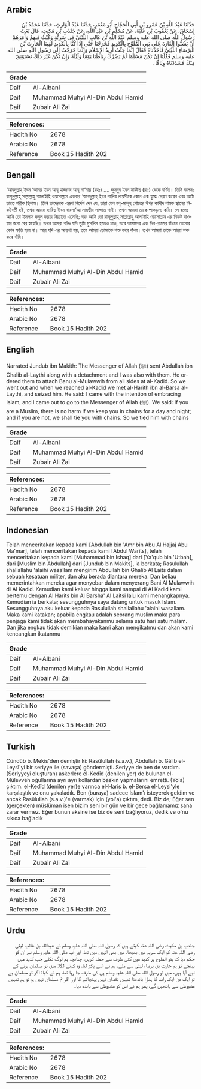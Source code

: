 ## Arabic


<div dir="rtl" lang="ar" style={{fontSize:'larger',backgroundColor:'#f8f9fa',padding:20}}>
حَدَّثَنَا عَبْدُ اللَّهِ بْنُ عَمْرِو بْنِ أَبِي الْحَجَّاجِ أَبُو مَعْمَرٍ، حَدَّثَنَا عَبْدُ الْوَارِثِ، حَدَّثَنَا مُحَمَّدُ بْنُ إِسْحَاقَ، عَنْ يَعْقُوبَ بْنِ عُتْبَةَ، عَنْ مُسْلِمِ بْنِ عَبْدِ اللَّهِ، عَنْ جُنْدُبِ بْنِ مَكِيثٍ، قَالَ بَعَثَ رَسُولُ اللَّهِ صلى الله عليه وسلم عَبْدَ اللَّهِ بْنَ غَالِبٍ اللَّيْثِيَّ فِي سَرِيَّةٍ وَكُنْتُ فِيهِمْ وَأَمَرَهُمْ أَنْ يَشُنُّوا الْغَارَةَ عَلَى بَنِي الْمُلَوِّحِ بِالْكَدِيدِ فَخَرَجْنَا حَتَّى إِذَا كُنَّا بِالْكَدِيدِ لَقِينَا الْحَارِثَ بْنَ الْبَرْصَاءِ اللَّيْثِيَّ فَأَخَذْنَاهُ فَقَالَ إِنَّمَا جِئْتُ أُرِيدُ الإِسْلاَمَ وَإِنَّمَا خَرَجْتُ إِلَى رَسُولِ اللَّهِ صلى الله عليه وسلم فَقُلْنَا إِنْ تَكُنْ مُسْلِمًا لَمْ يَضُرَّكَ رِبَاطُنَا يَوْمًا وَلَيْلَةً وَإِنْ تَكُنْ غَيْرَ ذَلِكَ نَسْتَوْثِقْ مِنْكَ فَشَدَدْنَاهُ وِثَاقًا ‏.‏
</div>
<div style={{backgroundColor:'#f8f9fa',padding:20, marginBottom: 10}}><table> <thead> <tr> <th>Grade</th> <th></th> </tr> </thead> <tbody> <tr><td>Daif</td><td>Al-Albani</td></tr><tr><td>Daif</td><td>Muhammad Muhyi Al-Din Abdul Hamid</td></tr><tr><td>Daif</td><td>Zubair Ali Zai</td></tr></tbody></table><table> <thead> <tr> <th>References:</th> <th></th> </tr> </thead> <tbody><tr><td>Hadith No</td><td>2678</td></tr><tr><td>Arabic No</td><td>2678</td></tr><tr><td>Reference</td><td>Book 15 Hadith 202</td></tr></tbody></table></div>

## Bengali


<div dir="ltr" lang="bn" style={{fontSize:'larger',backgroundColor:'#f8f9fa',padding:20}}>
‘আবদুল্লাহ্ ইবন ‘আমর ইবন আবূ হাজ্জাজ আবূ মা‘মার (রহঃ) .... জুনদুব ইবন মাকীছ (রাঃ) থেকে বর্ণিত। তিনি বলেনঃ রাসূলুল্লাহ্ সাল্লাল্লাহু আলাইহি ওয়াসাল্লাম একবার ‘আবদুল্লাহ্ ইবন গালিব লায়সীকে কোন এক যুদ্ধে প্রেরণ করেন এবং আমি তাতে শরীক ছিলাম। তিনি তাদেরকে এরূপ নির্দেশ দেন যে, তারা যেন বনূ-মালূহ গোত্রের উপর কাদীদ নামক স্থানের নিকটবর্তী হই, তখন আমরা হারিছ ইবন বারসা‘আ লায়ছীর সাক্ষাত পাই। তখন আমরা তাকে পাকড়াও করি। সে বলেঃ আমি তো ইসলাম কবুল করার নিয়্যাতে এসেছি; বরং আমি তো রাসূলুল্লাহ্ সাল্লাল্লাহু আলাইহি ওয়াসাল্লাম এর নিকট যাওয়ার জন্য বের হয়েছি। তখন আমরা বলিঃ যদি তুমি মুসলিম হতেও চাও, তবে আমাদের এক দিন-রাতের বাঁধনে তোমার কোন ক্ষতি হবে না। আর যদি এর অন্যথা হয়, তবে আমরা তোমাকে শক্ত করে বাঁধব। তখন আমরা তাকে আরো শক্ত করে বাঁধি।
</div>
<div style={{backgroundColor:'#f8f9fa',padding:20, marginBottom: 10}}><table> <thead> <tr> <th>Grade</th> <th></th> </tr> </thead> <tbody> <tr><td>Daif</td><td>Al-Albani</td></tr><tr><td>Daif</td><td>Muhammad Muhyi Al-Din Abdul Hamid</td></tr><tr><td>Daif</td><td>Zubair Ali Zai</td></tr></tbody></table><table> <thead> <tr> <th>References:</th> <th></th> </tr> </thead> <tbody><tr><td>Hadith No</td><td>2678</td></tr><tr><td>Arabic No</td><td>2678</td></tr><tr><td>Reference</td><td>Book 15 Hadith 202</td></tr></tbody></table></div>

## English


<div dir="ltr" lang="en" style={{fontSize:'larger',backgroundColor:'#f8f9fa',padding:20}}>
Narrated Jundub ibn Makith: The Messenger of Allah (ﷺ) sent Abdullah ibn Ghalib al-Laythi along with a detachment and I was also with them. He ordered them to attach Banu al-Mulawwih from all sides at al-Kadid. So we went out and when we reached al-Kadid we met al-Harith ibn al-Barsa al-Laythi, and seized him. He said: I came with the intention of embracing Islam, and I came out to go to the Messenger of Allah (ﷺ). We said: If you are a Muslim, there is no harm if we keep you in chains for a day and night; and if you are not, we shall tie you with chains. So we tied him with chains
</div>
<div style={{backgroundColor:'#f8f9fa',padding:20, marginBottom: 10}}><table> <thead> <tr> <th>Grade</th> <th></th> </tr> </thead> <tbody> <tr><td>Daif</td><td>Al-Albani</td></tr><tr><td>Daif</td><td>Muhammad Muhyi Al-Din Abdul Hamid</td></tr><tr><td>Daif</td><td>Zubair Ali Zai</td></tr></tbody></table><table> <thead> <tr> <th>References:</th> <th></th> </tr> </thead> <tbody><tr><td>Hadith No</td><td>2678</td></tr><tr><td>Arabic No</td><td>2678</td></tr><tr><td>Reference</td><td>Book 15 Hadith 202</td></tr></tbody></table></div>

## Indonesian


<div dir="ltr" lang="id" style={{fontSize:'larger',backgroundColor:'#f8f9fa',padding:20}}>
Telah menceritakan kepada kami [Abdullah bin 'Amr bin Abu Al Hajjaj Abu Ma'mar], telah menceritakan kepada kami [Abdul Warits], telah menceritakan kepada kami [Muhammad bin Ishaq] dari [Ya'qub bin 'Utbah], dari [Muslim bin Abdullah] dari [Jundub bin Makits], ia berkata; Rasulullah shallallahu 'alaihi wasallam mengirim Abdullah bin Ghalib Al Laits dalam sebuah kesatuan militer, dan aku berada diantara mereka. Dan beliau memerintahkan mereka agar menyebar dalam menyerang Bani Al Mulawwih di Al Kadid. Kemudian kami keluar hingga kami sampai di Al Kadid kami bertemu dengan Al Harits bin Al Barsha' Al Laitsi lalu kami menangkapnya. Kemudian ia berkata; sesungguhnya saya datang untuk masuk Islam. Sesungguhnya aku keluar kepada Rasulullah shallallahu 'alaihi wasallam. Maka kami katakan; apabila engkau adalah seorang muslim maka para penjaga kami tidak akan membahayakanmu selama satu hari satu malam. Dan jika engkau tidak demikian maka kami akan mengikatmu dan akan kami kencangkan ikatanmu
</div>
<div style={{backgroundColor:'#f8f9fa',padding:20, marginBottom: 10}}><table> <thead> <tr> <th>Grade</th> <th></th> </tr> </thead> <tbody> <tr><td>Daif</td><td>Al-Albani</td></tr><tr><td>Daif</td><td>Muhammad Muhyi Al-Din Abdul Hamid</td></tr><tr><td>Daif</td><td>Zubair Ali Zai</td></tr></tbody></table><table> <thead> <tr> <th>References:</th> <th></th> </tr> </thead> <tbody><tr><td>Hadith No</td><td>2678</td></tr><tr><td>Arabic No</td><td>2678</td></tr><tr><td>Reference</td><td>Book 15 Hadith 202</td></tr></tbody></table></div>

## Turkish


<div dir="ltr" lang="tr" style={{fontSize:'larger',backgroundColor:'#f8f9fa',padding:20}}>
Cündûb b. Mekis'den demiştir ki: Rasûlullah (s.a.v.), Abdullah b. Gâlib el-Leysî'yi bir seriyye ile (savaşa) göndermişti. Seriyye de ben de vardım. (Seriyyeyi oluşturan) askerlere el-Kedîd (denilen yer) de bulunan el-Mülevveh oğullarına ayrı ayrı kollardan baskın yapmalarını emretti. (Yola) çıktım. el-Kedîd (denilen yer)e varınca el-Haris b. el-Bersa el-Leysi'yle karşılaştık ve onu yakaladık. Ben (buraya) sadece İslam'ı isteyerek geldim ve ancak Rasûlullah (s.a.v.)'e (varmak) için (yol'a) çıktım, dedi. Biz de; Eğer sen (gerçekten) müslüman isen bizim seni bir gün ve bir gece bağlamamız sana zarar vermez. Eğer bunun aksine ise biz de seni bağlıyoruz, dedik ve o'nu sıkıca bağladık
</div>
<div style={{backgroundColor:'#f8f9fa',padding:20, marginBottom: 10}}><table> <thead> <tr> <th>Grade</th> <th></th> </tr> </thead> <tbody> <tr><td>Daif</td><td>Al-Albani</td></tr><tr><td>Daif</td><td>Muhammad Muhyi Al-Din Abdul Hamid</td></tr><tr><td>Daif</td><td>Zubair Ali Zai</td></tr></tbody></table><table> <thead> <tr> <th>References:</th> <th></th> </tr> </thead> <tbody><tr><td>Hadith No</td><td>2678</td></tr><tr><td>Arabic No</td><td>2678</td></tr><tr><td>Reference</td><td>Book 15 Hadith 202</td></tr></tbody></table></div>

## Urdu


<div dir="rtl" lang="ur" style={{fontSize:'larger',backgroundColor:'#f8f9fa',padding:20}}>
جندب بن مکیث رضی اللہ عنہ کہتے ہیں کہ رسول اللہ صلی اللہ علیہ وسلم نے عبداللہ بن غالب لیثی رضی اللہ عنہ کو ایک سریہ میں بھیجا، میں بھی انہیں میں تھا، اور آپ صلی اللہ علیہ وسلم نے ان کو حکم دیا کہ بنو الملوح پر کدید میں کئی طرف سے حملہ کریں، چنانچہ ہم لوگ نکلے جب کدید میں پہنچے تو ہم حارث بن برصاء لیثی سے ملے، ہم نے اسے پکڑ لیا، وہ کہنے لگا: میں تو مسلمان ہونے کے لیے آیا ہوں، میں تو رسول اللہ صلی اللہ علیہ وسلم ہی کی طرف جا رہا تھا، ہم نے کہا: اگر تو مسلمان ہے تو ایک دن ایک رات کا ہمارا باندھنا تمہیں نقصان نہیں پہنچائے گا اور اگر تم مسلمان نہیں ہو تو ہم تمہیں مضبوطی سے باندھیں گے، پھر ہم نے اس کو مضبوطی سے باندھ دیا۔
</div>
<div style={{backgroundColor:'#f8f9fa',padding:20, marginBottom: 10}}><table> <thead> <tr> <th>Grade</th> <th></th> </tr> </thead> <tbody> <tr><td>Daif</td><td>Al-Albani</td></tr><tr><td>Daif</td><td>Muhammad Muhyi Al-Din Abdul Hamid</td></tr><tr><td>Daif</td><td>Zubair Ali Zai</td></tr></tbody></table><table> <thead> <tr> <th>References:</th> <th></th> </tr> </thead> <tbody><tr><td>Hadith No</td><td>2678</td></tr><tr><td>Arabic No</td><td>2678</td></tr><tr><td>Reference</td><td>Book 15 Hadith 202</td></tr></tbody></table></div>